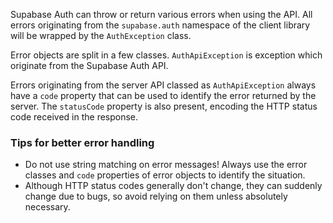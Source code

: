 Supabase Auth can throw or return various errors when using the API. All errors originating from the `supabase.auth` namespace of the client library will be wrapped by the `AuthException` class.

Error objects are split in a few classes. `AuthApiException` is exception which originate from the Supabase Auth API.

Errors originating from the server API classed as `AuthApiException` always have a `code` property that can be used to identify the error returned by the server. The `statusCode` property is also present, encoding the HTTP status code received in the response.

<AuthErrorCodesTable />

### Tips for better error handling

- Do not use string matching on error messages! Always use the error classes and `code` properties of error objects to identify the situation.
- Although HTTP status codes generally don't change, they can suddenly change due to bugs, so avoid relying on them unless absolutely necessary.
